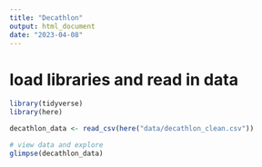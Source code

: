 ```yaml
---
title: "Decathlon"
output: html_document
date: "2023-04-08"
---
```


# load libraries and read in data
```r
library(tidyverse)
library(here)
```

```r
decathlon_data <- read_csv(here("data/decathlon_clean.csv"))
```
```r
# view data and explore
glimpse(decathlon_data)
```



